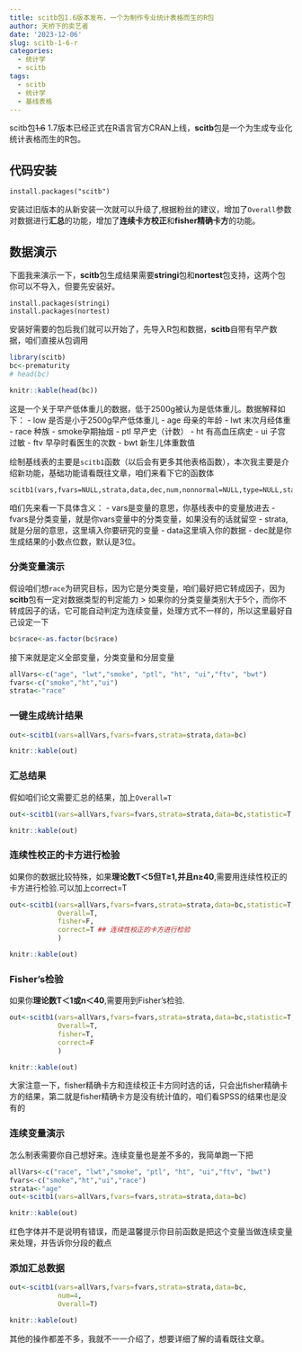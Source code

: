 ```yaml
---
title: scitb包1.6版本发布，一个为制作专业统计表格而生的R包
author: 天桥下的卖艺者
date: '2023-12-06'
slug: scitb-1-6-r
categories:
  - 统计学
  - scitb
tags:
  - scitb
  - 统计学
  - 基线表格
---
```


scitb包~~1.6~~ 1.7版本已经正式在R语言官方CRAN上线，**scitb**包是一个为生成专业化统计表格而生的R包。

## 代码安装


```         
install.packages("scitb")
```

安装过旧版本的从新安装一次就可以升级了,根据粉丝的建议，增加了`Overall`参数对数据进行**汇总**的功能，增加了**连续卡方校正**和**fisher精确卡方**的功能。

## 数据演示
下面我来演示一下，**scitb**包生成结果需要**stringi**包和**nortest**包支持，这两个包你可以不导入，但要先安装好。

```         
install.packages(stringi)
install.packages(nortest)
```

安装好需要的包后我们就可以开始了，先导入R包和数据，**scitb**自带有早产数据，咱们直接从包调用


```r
library(scitb)
bc<-prematurity
# head(bc)
```

```r
knitr::kable(head(bc))
```
这是一个关于早产低体重儿的数据，低于2500g被认为是低体重儿。数据解释如下：
- low 是否是小于2500g早产低体重儿
- age 母亲的年龄
- lwt 末次月经体重
- race 种族
- smoke孕期抽烟
- ptl 早产史（计数）
- ht 有高血压病史
- ui 子宫过敏
- ftv 早孕时看医生的次数
- bwt 新生儿体重数值

绘制基线表的主要是`scitb1`函数（以后会有更多其他表格函数），本次我主要是介绍新功能，基础功能请看既往文章，咱们来看下它的函数体

```         
scitb1(vars,fvars=NULL,strata,data,dec,num,nonnormal=NULL,type=NULL,statistic=F,atotest=T,NormalTest=NULL,fisher=FALSE,correct=FALSE,Overall=FALSE)
```

咱们先来看一下具体含义：
- vars是变量的意思，你基线表中的变量放进去
- fvars是分类变量，就是你vars变量中的分类变量，如果没有的话就留空
- strata,就是分层的意思，这里填入你要研究的变量
- data这里填入你的数据
- dec就是你生成结果的小数点位数，默认是3位。

### 分类变量演示

假设咱们想`race`为研究目标，因为它是分类变量，咱们最好把它转成因子，因为**scitb**包有一定对数据类型的判定能力
> 如果你的分类变量类别大于5个，而你不转成因子的话，它可能自动判定为连续变量，处理方式不一样的，所以这里最好自己设定一下

```r
bc$race<-as.factor(bc$race)
```

接下来就是定义全部变量，分类变量和分层变量

```r
allVars<-c("age", "lwt","smoke", "ptl", "ht", "ui","ftv", "bwt")
fvars<-c("smoke","ht","ui")
strata<-"race"
```

### 一键生成统计结果

```r
out<-scitb1(vars=allVars,fvars=fvars,strata=strata,data=bc)
```

```r
knitr::kable(out)
```

### 汇总结果
假如咱们论文需要汇总的结果，加上`Overall=T`

```r
out<-scitb1(vars=allVars,fvars=fvars,strata=strata,data=bc,statistic=T,Overall=T)
```

```r
knitr::kable(out)
```

### 连续性校正的卡方进行检验

如果你的数据比较特殊，如果**理论数T＜5但T≥1,并且n≥40**,需要用连续性校正的卡方进行检验.可以加上correct=T

```r
out<-scitb1(vars=allVars,fvars=fvars,strata=strata,data=bc,statistic=T,
            Overall=T,
            fisher=F,
            correct=T ## 连续性校正的卡方进行检验
            )
```

```r
knitr::kable(out)
```

### Fisher's检验
如果你**理论数T＜1或n＜40**,需要用到Fisher's检验.

```r
out<-scitb1(vars=allVars,fvars=fvars,strata=strata,data=bc,statistic=T,
            Overall=T,
            fisher=T,
            correct=F
            )
```

```r
knitr::kable(out)
```

大家注意一下，fisher精确卡方和连续校正卡方同时选的话，只会出fisher精确卡方的结果，第二就是fisher精确卡方是没有统计值的，咱们看SPSS的结果也是没有的

### 连续变量演示

怎么制表需要你自己想好来。连续变量也是差不多的，我简单跑一下把


```r
allVars<-c("race", "lwt","smoke", "ptl", "ht", "ui","ftv", "bwt")
fvars<-c("smoke","ht","ui","race")
strata<-"age"
out<-scitb1(vars=allVars,fvars=fvars,strata=strata,data=bc)
```

```r
knitr::kable(out)
```

红色字体并不是说明有错误，而是温馨提示你目前函数是把这个变量当做连续变量来处理，并告诉你分段的截点


### 添加汇总数据


```r
out<-scitb1(vars=allVars,fvars=fvars,strata=strata,data=bc,
            num=4,
            Overall=T)
```

```r
knitr::kable(out)
```

其他的操作都差不多，我就不一一介绍了，想要详细了解的请看既往文章。
